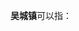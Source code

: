 '''吴城镇'''可以指：
{{PRC admin/disambig|14/11/02/100/000|32/08/04/102/000|36/04/25/101/000|41/11/21/101/000|41/13/30/102/000}}
{{disambig|cat=三字中国镇名消歧义}}